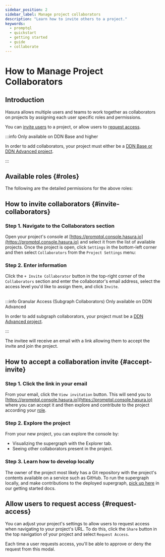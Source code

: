 ```yaml
---
sidebar_position: 2
sidebar_label: Manage project collaborators
description: "Learn how to invite others to a project."
keywords:
  - promptql
  - quickstart
  - getting started
  - guide
  - collaborate
---
```



# How to Manage Project Collaborators

## Introduction

Hasura allows multiple users and teams to work together as collaborators on projects by assigning each user specific
roles and permissions.

You can [invite users](#invite-collaborators) to a project, or allow users to [request access](#request-access).

:::info Only available on DDN Base and higher

In order to add collaborators, your project must either be a
[DDN Base or DDN Advanced project](https://hasura.io/pricing).

:::

## Available roles {#roles}

<Roles />

The following are the detailed permissions for the above roles:

<Permissions />

## How to invite collaborators {#invite-collaborators}

### Step 1. Navigate to the Collaborators section

Open your project's console at [https://promptql.console.hasura.io](https://promptql.console.hasura.io) and select it
from the list of available projects. Once the project is open, click `Settings` in the bottom-left corner and then
select `Collaborators` from the `Project Settings` menu:

<Thumbnail src="/img/ci-cd/0.0.1_console_invite-collaborator.png" alt="Invite a collaborator" width="1000" />

### Step 2. Enter information

Click the `+ Invite Collaborator` button in the top-right corner of the `Collaborators` section and enter the
collaborator's email address, select the access level you'd like to assign them, and click `Invite`.

<Thumbnail src="/img/ci-cd/0.0.1_console_assign-collaborator-role.png" alt="Invite a collaborator" width="1000" />

<br />
:::info Granular Access (Subgraph Collaborators) Only available on DDN Advanced

In order to add subgraph collaborators, your project must be a [DDN Advanced project](https://hasura.io/pricing/ddn).

:::

The invitee will receive an email with a link allowing them to accept the invite and join the project.

## How to accept a collaboration invite {#accept-invite}

### Step 1. Click the link in your email

From your email, click the `View invitation` button. This will send you to
[https://promptql.console.hasura.io](https://promptql.console.hasura.io) where you can accept it and then explore and
contribute to the project according your [role](#roles).

### Step 2. Explore the project

From your new project, you can explore the console by:

- Visualizing the supergraph with the Explorer tab.
- Seeing other collaborators present in the project.

### Step 3. Learn how to develop locally

The owner of the project most likely has a Git repository with the project's contents available on a service such as
GitHub. To run the supergraph locally, and make contributions to the deployed supergraph,
[pick up here](/quickstart.mdx) in our getting started docs.

## Allow users to request access {#request-access}

You can adjust your project's settings to allow users to request access when navigating to your project's URL. To do
this, click the `Share` button in the top navigation of your project and select `Request Access`.

<Thumbnail
  src="/img/get-started/console_read-only.png"
  alt="Allow users to request access to your project"
  width="1000"
/>

Each time a user requests access, you'll be able to approve or deny the request from this modal.

